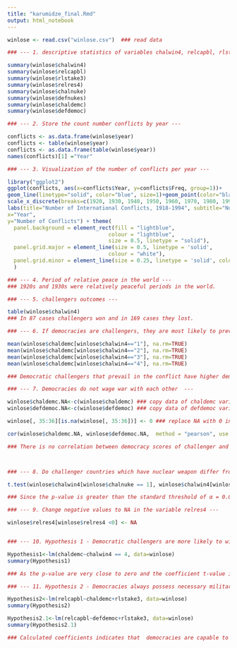 ```yaml
---
title: "karumidze_final.Rmd"
output: html_notebook
---
```



```r
winlose <- read.csv("winlose.csv")  ### read data

### --- 1. descriptive statistics of variables chalwin4, relcapbl, rlstake3, relres4, chalnuke, defnukes, chaldemc, defdemoc ---

summary(winlose$chalwin4)
summary(winlose$relcapbl) 
summary(winlose$rlstake3) 
summary(winlose$relres4) 
summary(winlose$chalnuke) 
summary(winlose$defnukes) 
summary(winlose$chaldemc) 
summary(winlose$defdemoc)

### --- 2. Store the count number conflicts by year ---

conflicts <- as.data.frame(winlose$year)
conflicts <- table(winlose$year)
conflicts <- as.data.frame(table(winlose$year))
names(conflicts)[1] ="Year"

### --- 3. Visualization of the number of conflicts per year ---

library("ggplot2")
ggplot(conflicts, aes(x=conflicts$Year, y=conflicts$Freq, group=1))+
geom_line(linetype="solid", color="blue", size=1)+geom_point(color="black", size=0.99)+ ## Note that we are using line chart here
scale_x_discrete(breaks=c(1920, 1930, 1940, 1950, 1960, 1970, 1980, 1990))+
labs(title="Number of International Conflicts, 1918-1994", subtitle="Number of conflicts per year",
x="Year",
y="Number of Conflicts") + theme(
  panel.background = element_rect(fill = "lightblue",
                                colour = "lightblue",
                                size = 0.5, linetype = "solid"),
  panel.grid.major = element_line(size = 0.5, linetype = 'solid',
                                colour = "white"), 
  panel.grid.minor = element_line(size = 0.25, linetype = 'solid', colour = "white")
  )

### --- 4. Period of relative peace in the world ---
### 1920s and 1930s were relatively peaceful periods in the world.

### --- 5. challengers outcomes ---

table(winlose$chalwin4)
### In 87 cases challengers won and in 169 cases they lost. 

### --- 6. If democracies are challengers, they are most likely to prevail ---

mean(winlose$chaldemc[winlose$chalwin4=="1"], na.rm=TRUE)
mean(winlose$chaldemc[winlose$chalwin4=="2"], na.rm=TRUE)
mean(winlose$chaldemc[winlose$chalwin4=="3"], na.rm=TRUE)
mean(winlose$chaldemc[winlose$chalwin4=="4"], na.rm=TRUE)

### Democratic challengers that prevail in the conflict have higher democracy score (9.23) compared to those democratic challengers who did not success in the conflict (6.44).  According to Bueno de Mesquita that is explained by the fact that democracies are more selective about the crises they choose to initiate as domestic costs are very large if they lose a conflict. Therefore, leaders of democratic challenger countries  must either be highly motivated to prevail on the issue at stake or highly confident of their ability to prevail.

### --- 7. Democracies do not wage war with each other  ---

winlose$chaldemc.NA<-c(winlose$chaldemc) ### copy data of chaldemc variable into the new variable chaldemc.NA
winlose$defdemoc.NA<-c(winlose$defdemoc) ### copy data of defdemoc variable into the new variable defdemoc.NA

winlose[, 35:36][is.na(winlose[, 35:36])] <- 0 ### replace NA with 0 in the newly created variables chaldemc.NA and defdemoc.NA

cor(winlose$chaldemc.NA, winlose$defdemoc.NA,  method = "pearson", use = "complete.obs") 

### There is no correlation between democracy scores of challenger and defender countries as the correlation coefficient is too low - 0.08



### --- 8. Do challenger countries which have nuclear weapon differ from those challengers which do not have nukes? ---

t.test(winlose$chalwin4[winlose$chalnuke == 1], winlose$chalwin4[winlose$chalnuke == 0])

### Since the p-value is greater than the standard threshold of α = 0.05, we fail to reject the null hypothesis that the challenger countries which have nuclear weapon do not differ from challengers which do not have nukes.

### --- 9. Change negative values to NA in the variable relres4 ---

winlose$relres4[winlose$relres4 <0] <- NA


### --- 10. Hypothesis 1 - Democratic challengers are more likely to win ---

Hypothesis1<-lm(chaldemc~chalwin4 == 4, data=winlose)
summary(Hypothesis1)

### As the p-value are very close to zero and the coefficient t-value is high enough (19.373) we can conclude that relationship between democracy score and positive output of the conflict really does exist.

### --- 11. Hypothesis 2 - Democracies always possess necessary military capabilities ---

Hypothesis2<-lm(relcapbl~chaldemc+rlstake3, data=winlose)
summary(Hypothesis2)

Hypothesis2.1<-lm(relcapbl~defdemoc+rlstake3, data=winlose)
summary(Hypothesis2.1)

### Calculated coefficients indicates that  democracies are capable to prevail in any international conflict regardless the fact they were defenders or the challengers.

```
